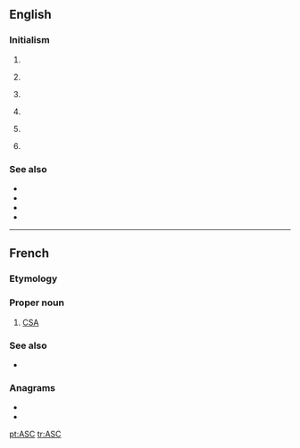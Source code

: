 {{also|asc|ásc}}
==English==

===Initialism===
{{rfc-header|Initialism}}
{{head|en|initialism}}

# {{initialism of|lang=en|[[altered]] [[state]] of [[consciousness]]}}
# {{lb|en|Australia}} {{initialism of|lang=en|[[Australian]] [[sports|Sports]] [[commission|Commission]]}}
# {{lb|en|Canada}} {{initialism of|lang=en|[[advertising|Advertising]] [[standards|Standards]] [[Canada]]}}
# {{lb|en|UK}} {{initialism of|lang=en|[[association|Association]] of [[speakers|Speakers]] [[clubs|Clubs]]}}
# {{lb|en|UK}} {{initialism of|lang=en|[[Avon]] and [[Somerset]] [[constabulary|Constabulary]]}}
# {{lb|en|computing}} {{abbreviation of|lang=en|ASCII|gloss=American Standard Code for Information Interchange}}

===See also===
* {{pedia|lang=en|Avon and Somerset Constabulary}}
* {{pedia|lang=en|Association of Speakers Clubs}}
* {{pedia|lang=en|Advertising Standards Canada}}
* {{pedia|lang=en|Australian Sports Commission}}

----

==French==

===Etymology===
{{initialism of|lang=fr|[[Agence spatiale canadienne]]||[[Canadian Space Agency]]}}

===Proper noun===
{{fr-proper noun|f}}

# [[CSA]] {{gloss|Canadian Space Agency}}

===See also===
* {{pedia|lang=fr|Agence spatiale canadienne}}

===Anagrams===
* {{l|fr|cas}}
* {{l|fr|sac}}

[[pt:ASC]]
[[tr:ASC]]
